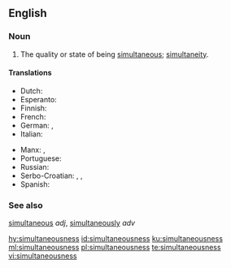 ==English==

===Noun===
{{en-noun|-}}

# The quality or state of being [[simultaneous]]; [[simultaneity]].

====Translations====
{{trans-top|the quality or state of being simultaneous}}
* Dutch: {{t|nl|gelijktijdigheid|f}}
* Esperanto: {{t|eo|samtempeco}}
* Finnish: {{t+|fi|samanaikaisuus}}
* French: {{t+|fr|simultanéité}}
* German: {{t+|de|Gleichzeitigkeit|f}}, {{t|de|Simultanität|f}}
* Italian: {{t+|it|simultaneità}}
{{trans-mid}}
* Manx: {{t|gv|coghleashaght|f}}, {{t|gv|coghleashaghtys|m}}
* Portuguese: {{t+|pt|simultaneidade}}
* Russian: {{t+|ru|одновреме́нность|f}}
* Serbo-Croatian: {{t+|sh|sȉmultānōst|f}}, {{t+|sh|istòvremenōst|f}}, {{t+|sh|istòdobnōst|f}}
* Spanish: {{t+|es|simultaneidad}}
{{trans-bottom}}

===See also===
[[simultaneous]] ''adj'', [[simultaneously]] ''adv''

[[hy:simultaneousness]]
[[id:simultaneousness]]
[[ku:simultaneousness]]
[[ml:simultaneousness]]
[[pl:simultaneousness]]
[[te:simultaneousness]]
[[vi:simultaneousness]]